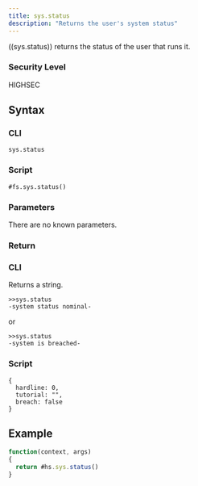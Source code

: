 ```yaml
---
title: sys.status
description: "Returns the user's system status"
---
```


((sys.status)) returns the status of the user that runs it.

### Security Level

HIGHSEC

## Syntax

### CLI

```
sys.status
```

### Script

```
#fs.sys.status()
```

### Parameters

There are no known parameters.

### Return

### CLI

Returns a string.

```
>>sys.status
-system status nominal-
```

or

```
>>sys.status
-system is breached-
```

### Script

```
{
  hardline: 0,
  tutorial: "",
  breach: false
}
```

## Example

```js
function(context, args)
{
  return #hs.sys.status()
}
```
